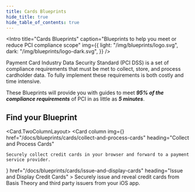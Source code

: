```yaml
---
title: Cards Blueprints
hide_title: true
hide_table_of_contents: true
---
```



<Intro
  title="Cards Blueprints"
  caption="Blueprints to help you meet or reduce PCI compliance scope"
  img={{
    light: "/img/blueprints/logo.svg",
    dark: "/img/blueprints/logo-dark.svg",
  }}
/>

Payment Card Industry Data Security Standard (PCI DSS) is a set of compliance requirements that must be met to collect, store, and process cardholder data. To fully implement these requirements is both costly and time intensive.

These Blueprints will provide you with guides to meet **_95% of the compliance requirements_** of PCI in as little as **_5 minutes_**.

## Find your Blueprint

<Card.TwoColumnLayout>
  <Card
    column
    img={<CardIcon />}
    href="/docs/blueprints/cards/collect-and-process-cards"
    heading="Collect and Process Cards"
  >
    Securely collect credit cards in your browser and forward to a payment service provider.
  </Card>
    <Card
    column
    img={<CardIcon />}
    href="/docs/blueprints/cards/issue-and-display-cards"
    heading="Issue and Display Credit Cards"
  >
    Securely issue and reveal credit cards from Basis Theory and third party issuers from your iOS app.
  </Card>
</Card.TwoColumnLayout>
